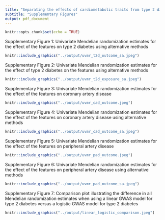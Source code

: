 ```yaml
---
title: "Separating the effects of cardiometabolic traits from type 2 diabetes on coronary and peripheral artery disease"
subtitle: "Supplementary Figures"
output: pdf_document
---
```


```r
knitr::opts_chunk$set(echo = TRUE)
```

\newpage
Supplementary Figure 1: Univariate Mendelian randomization estimates for the effect of the features on type 2 diabetes using alternative methods
```r
knitr::include_graphics("../output/uvmr_t2d_outcome_sa.jpeg")
```

\newpage
Supplementary Figure 2: Univariate Mendelian randomization estimates for the effect of type 2 diabetes on the features using alternative methods
```r
knitr::include_graphics("../output/uvmr_t2d_exposure_sa.jpeg")
```

\newpage
Supplementary Figure 3: Univariate Mendelian randomization estimates for the effect of the features on coronary artery disease
```r
knitr::include_graphics("../output/uvmr_cad_outcome.jpeg")
```

\newpage
Supplementary Figure 4: Univariate Mendelian randomization estimates for the effect of the features on coronary artery disease using alternative methods
```r
knitr::include_graphics("../output/uvmr_cad_outcome_sa.jpeg")
```

\newpage
Supplementary Figure 5: Univariate Mendelian randomization estimates for the effect of the features on peripheral artery disease
```r
knitr::include_graphics("../output/uvmr_pad_outcome.jpeg")
```

\newpage
Supplementary Figure 6: Univariate Mendelian randomization estimates for the effect of the features on peripheral artery disease using alternative methods
```r
knitr::include_graphics("../output/uvmr_pad_outcome_sa.jpeg")
```


\newpage
Supplementary Figure 7: Comparison plot illustrating the difference in all Mendelian randomization estimates when using a linear GWAS model for type 2 diabetes versus a logistic GWAS model for type 2 diabetes
```r
knitr::include_graphics("../output/linear_logistic_comparison.jpeg")
```
